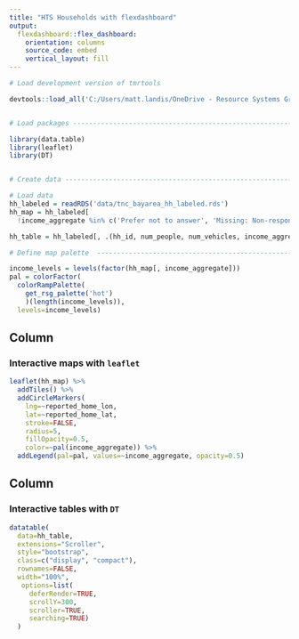 ```yaml
---
title: "HTS Households with flexdashboard"
output: 
  flexdashboard::flex_dashboard:
    orientation: columns
    source_code: embed
    vertical_layout: fill
---
```


```r

# Load development version of tmrtools

devtools::load_all('C:/Users/matt.landis/OneDrive - Resource Systems Group, Inc/Git/tmrtools')


# Load packages ----------------------------------------------------------------

library(data.table)
library(leaflet)
library(DT)


# Create data -----------------------------------------------------------------

# Load data
hh_labeled = readRDS('data/tnc_bayarea_hh_labeled.rds')
hh_map = hh_labeled[
  !income_aggregate %in% c('Prefer not to answer', 'Missing: Non-response', 'Missing: Skip logic') & !is.na(income_aggregate)]

hh_table = hh_labeled[, .(hh_id, num_people, num_vehicles, income_aggregate, res_type)]

# Define map palette  -------------------------------------------------------

income_levels = levels(factor(hh_map[, income_aggregate]))
pal = colorFactor(
  colorRampPalette(
    get_rsg_palette('hot')
    )(length(income_levels)),
  levels=income_levels)

```


Column {data-width=500}
-----------------------------------------------------------------------

### Interactive maps with `leaflet`

```r

leaflet(hh_map) %>%
  addTiles() %>%
  addCircleMarkers(
    lng=~reported_home_lon,
    lat=~reported_home_lat,
    stroke=FALSE,
    radius=5,
    fillOpacity=0.5,
    color=~pal(income_aggregate)) %>%
  addLegend(pal=pal, values=~income_aggregate, opacity=0.5)

```

Column {data-width=500}
-----------------------------------------------------------------------

### Interactive tables with `DT`

```r
datatable(
  data=hh_table,
  extensions="Scroller",
  style="bootstrap",
  class=c("display", "compact"),
  rownames=FALSE,
  width="100%",
   options=list(
     deferRender=TRUE,
     scrollY=300,
     scroller=TRUE,
     searching=TRUE)
  )
```

